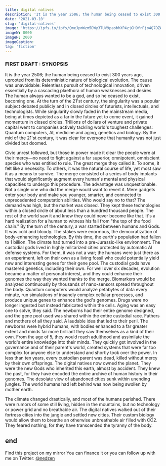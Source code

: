 ```yaml
---
title: digital natives
description: 'It is the year 2506; the human being ceased to exist 300 years ago, uprooted from its deterministic nature of biological evolution. The cause was unavoidable: Relentless pursuit of technological innovation, driven essentially by a cascading plaethora of human weaknesses and desires.'
date: '2021-03-10'
slug: 'digital-natives'
image: 'https://ipfs.io/ipfs/QmeJpmWzm5DWy3TUV9paobhXP4zjGH9frFjo4Q7DZWQmkh?filename=cover_dn.jpg'
imageW: 8000
imageH: 2000
imageCaption:
tag: 'fiction'
---
```


### FIRST DRAFT : SYNOPSIS

It is the year 2506; the human being ceased to exist 300 years ago, uprooted from its deterministic nature of biological evolution. The cause was unavoidable: Relentless pursuit of technological innovation, driven essentially by a cascading plaethora of human weaknesses and desires. The human always wanted to be a god, and so he ceased to exist, becoming one. At the turn of the 21'st century, the singularity was a popular subject debated publicly and in closed circles of futurists, intellectuals, and technologists. While singularity slowly faded in the mainstream media, being at times depicted as a far in the future yet to come event, it gained momentum in closed circles. Trillions of dollars of venture and private capital went to companies actively tackling world's toughest challenges: Quantum computers, AI, medicine and aging, genetics and biology. By the mid of the 21'st century, it was clear for everyone that humanity was not just divided but doomed.

Civic unrest followed, but those in power made it clear the people were at their mercy—no need to fight against a far superior, omnipotent, omniscient species who was entitled to rule. The great merge they called it. To some, it felt like a necessity. To others, it was the natural course of life, yet most saw it as a means to survive. The merge consisted of a series of body implants that would significantly augment every human's mental and physical capacities to undergo this procedure. The advantage was unquestionable. Not a single one who did the merge would want to revert it. Mere gadgets enter your body and make you younger, smarter, and connected to unprecedented computation abilities. Who would say no to that? The demand was high, but the market was closed. They kept these technologies within a closed circle of about less than a hundred thousand people. The rest of the world saw it and knew they could never become like that. It's a hard realization for a human to witness his fall from "the top of the food chain." By the turn of the century, a war started between humans and Gods. It was cold and bloody. The stakes were enormous, the democratization of body-enhancing technologies. By this time, the earth's population had fallen to 1 billion. The climate had turned into a pre-Jurassic-like environment. The custodial gods lived in highly militarized cities protected by automatic AI defense systems. For them, it was not a war; the humans were just there as an experiment, left on their own as a living fossil who could potentially yield new and interesting genes for their gene pool. The custodial gods have mastered genetics, including their own. For well over six decades, evolution became a matter of personal interest, and they could enhance their genomes the way they wanted thanks to the merge. Biomarkers would be analyzed continuously by thousands of nano-sensors spread throughout the body. Quantum computers would analyze petabytes of data every minute, run simulations of insanely complex cellular processes, and produce unique genes to enhance the god's genomes. Drugs were no longer ingested but instead fabricated within the cells.
Aging was an easy one to solve, they said. The newborns had their entire genome designed, and the gene pool used was shared within the entire custodial race. Fathers and mothers of all they said. A laudable idea that led to their peril. The newborns were hybrid humans, with bodies enhanced to a far greater extent and minds far more brilliant they saw themselves as a kind of their own. From the age of 5, they would reach adulthood and assimilate the world's entire knowledge into their minds. They quickly got involved in the governance and of their parent's world, created systems that were far too complex for anyone else to understand and shortly took over the power. In less than ten years, every custodian parent was dead, killed without mercy by their own offsprings. The digital natives now owned the planet. They were the new Gods who inherited this earth, almost by accident. They knew the past, for they have encoded the entire archive of human history in their genomes. The desolate view of abandoned cities sunk within unending jungles. The world humans had left behind was now being swollen by mother earth.

The climate changed drastically, and most of the humans perished. There were rumors of some still living, hidden in the mountains, but no technology or power grid and no breathable air. The digital natives walked out of their fortress cities into the jungle and settled new cities. Their custom biology would allow them to breathe an otherwise unbreathable air filled with CO2. They feared nothing, for they have transcended the tyranny of the body.

## end

Find this project on my mirror You can finance it or you can follow up with me on Twitter: <a href="https://twitter.com/nedzen">@nedzen</a>
